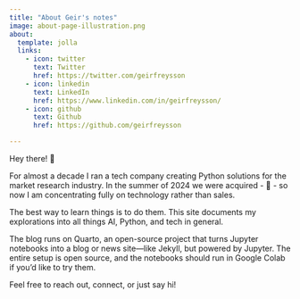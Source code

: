 ```yaml
---
title: "About Geir's notes"
image: about-page-illustration.png
about:
  template: jolla
  links:
    - icon: twitter
      text: Twitter
      href: https://twitter.com/geirfreysson
    - icon: linkedin
      text: LinkedIn
      href: https://www.linkedin.com/in/geirfreysson/
    - icon: github
      text: Github
      href: https://github.com/geirfreysson

---
```

Hey there! 👋 

For almost a decade I ran a tech company creating Python solutions for the market research industry. In the summer of 2024 we were acquired - 🎉 - so now I am concentrating fully on technology rather than sales.

The best way to learn things is to do them. This site documents my explorations into all things AI, Python, and tech in general.

The blog runs on Quarto, an open-source project that turns Jupyter notebooks into a blog or news site—like Jekyll, but powered by Jupyter. The entire setup is open source, and the notebooks should run in Google Colab if you’d like to try them.

Feel free to reach out, connect, or just say hi!